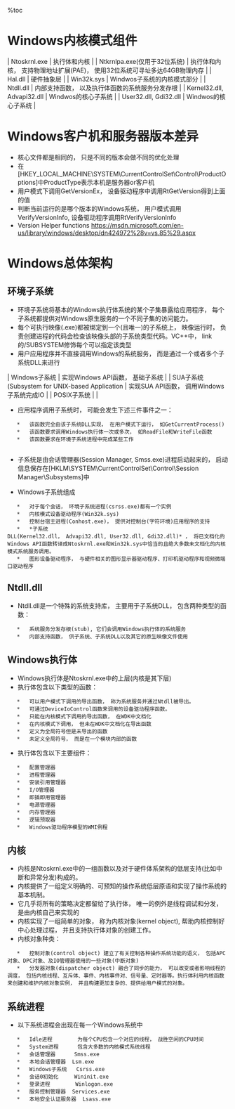%toc

= Windows内核模式组件 =
| Ntoskrnl.exe                 | 执行体和内核                                                              |
| Ntkrnlpa.exe(仅用于32位系统) | 执行体和内核， 支持物理地址扩展(PAE)， 使用32位系统可寻址多达64GB物理内存 |
| Hal.dll                      | 硬件抽象层                                                                |
| Win32k.sys                   | Windwos子系统的内核模式部分                                               |
| Ntdll.dll                    | 内部支持函数， 以及执行体函数的系统服务分发存根                           |
| Kernel32.dll, Advapi32.dll   | Windwos的核心子系统                                                       |
| User32.dll, Gdi32.dll        | Windwos的核心子系统                                                       |

= Windows客户机和服务器版本差异 =
*   核心文件都是相同的， 只是不同的版本会做不同的优化处理
*   在[HKEY_LOCAL_MACHINE\SYSTEM\CurrentControlSet\Control\ProductOptions]中ProductType表示本机是服务器or客户机
*   用户模式下调用GetVersionEx， 设备驱动程序中调用RtGetVersion得到上面的值
*   判断当前运行的是哪个版本的Windows系统， 用户模式调用VerifyVersionInfo, 设备驱动程序调用RtVerifyVersionInfo
*   Version Helper functions    https://msdn.microsoft.com/en-us/library/windows/desktop/dn424972%28v=vs.85%29.aspx

= Windows总体架构 =
{{images/Architecture.png}}

== 环境子系统 ==
*   环境子系统将基本的Windows执行体系统的某个子集暴露给应用程序， 每个子系统都提供对Windows原生服务的一个不同子集的访问能力。
*   每个可执行映像(.exe)都被绑定到一个(且唯一)的子系统上， 映像运行时， 负责创建进程的代码会检查该映像头部的子系统类型代码。VC++中， link的/SUBSYSTEM修饰每个可以指定该类型
*   用户应用程序并不直接调用Windows的系统服务， 而是通过一个或者多个子系统DLL来进行

| Windows子系统                                  | 实现Windows API函数， 基础子系统          |
| SUA子系统(Subsystem for UNIX-based Application | 实现SUA API函数， 调用Windows子系统完成IO |
| POSIX子系统                                    |                                           |

*   应用程序调用子系统时， 可能会发生下述三件事件之一：
    *   该函数完全由该子系统DLL实现， 在用户模式下运行， 如GetCurrentProcess()
    *   该函数要求调用Windows执行体一次或多次， 如ReadFile和WriteFile函数
    *   该函数要求在环境子系统进程中完成某些工作
    
*   子系统是由会话管理器(Session Manager, Smss.exe)进程启动起来的， 启动信息保存在[HKLM\SYSTEM\CurrentControlSet\Control\Session Manager\Subsystems]中

*   Windows子系统组成
    *   对于每个会话， 环境子系统进程(csrss.exe)都有一个实例
    *   内核模式设备驱动程序(Win32k.sys)
    *   控制台宿主进程(Conhost.exe)， 提供对控制台(字符环境)应用程序的支持
    *   *子系统DLL(Kernel32.dll， Advapi32.dll, User32.dll, Gdi32.dll)* ， 将已文档化的Windows API函数转译成Ntoskrnl.exe和Win32k.sys中恰当的且绝大多数未文档化的内核模式系统服务调用。
    *   图形设备驱动程序， 与硬件相关的图形显示器驱动程序、打印机驱动程序和视频微端口驱动程序

== Ntdll.dll ==
*   Ntdll.dll是一个特殊的系统支持库， 主要用于子系统DLL， 包含两种类型的函数：
    *   系统服务分发存根(stub), 它们会调用Windows执行体的系统服务
    *   内部支持函数， 供子系统、子系统DLL以及其它的原生映像文件使用

== Windows执行体 ==
*   Windows执行体是Ntoskrnl.exe中的上层(内核是其下层)
*   执行体包含以下类型的函数：
    *   可以用户模式下调用的导出函数， 称为系统服务并通过Ntdll被导出。
    *   可通过DeviceIoControl函数来调用的设备驱动程序函数。
    *   只能在内核模式下调用的导出函数， 在WDK中文档化
    *   在内核模式下调用， 但未在WDK中文档化在导出函数
    *   定义为全局符号但是未导出的函数
    *   未定义全局符号， 而是在一个模块内部的函数
*   执行体包含以下主要组件：
    *   配置管理器
    *   进程管理器
    *   安装引用管理器
    *   I/O管理器
    *   即插即用管理器
    *   电源管理器
    *   内存管理器
    *   逻辑预取器
    *   Windows驱动程序模型的WMI例程

== 内核 ==
*   内核是Ntoskrnl.exe中的一组函数以及对于硬件体系架构的低层支持(比如中断和异常分发)构成的。
*   内核提供了一组定义明确的、可预知的操作系统低层原语和实现了操作系统的基本机制。
*   它几乎将所有的策略决定都留给了执行体， 唯一的例外是线程调试和分发， 是由内核自己来实现的
*   内核实现了一组简单的对象， 称为内核对象(kernel object), 帮助内核控制好中心处理过程， 并且支持执行体对象的创建工作。
*   内核对象种类：
    *   控制对象(control object) 建立了有关控制各种操作系统功能的语义， 包括APC对象、DPC对象、及IO管理器使用的一些对象(中断对象)
    *   分发器对象(dispatcher object) 融合了同步的能力， 可以改变或者影响线程的调度， 包括内核线程、互斥体、事件、内核事件对、信号量、定时器等。执行体利用内核函数来创建和维护内核对象实例， 并且构建更加复杂的、提供给用户模式的对象。

== 系统进程 ==
*   以下系统进程会出现在每一个Windows系统中
    *   Idle进程        为每个CPU包含一个对应的线程， 战胜空闲的CPU时间
    *   System进程      包含大多数的内核模式系统线程
    *   会话管理器      Smss.exe
    *   本地会话管理器  Lsm.exe
    *   Windows子系统   Csrss.exe
    *   会话0初始化     Wininit.exe
    *   登录进程        Winlogon.exe
    *   服务控制管理器  Services.exe
    *   本地安全认证服务器  Lsass.exe
